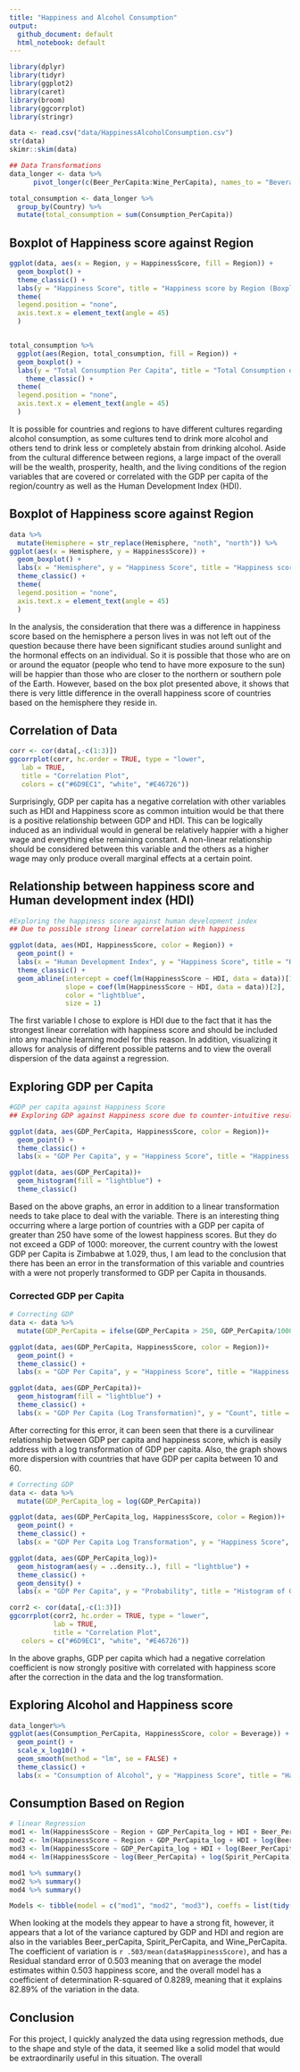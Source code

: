 ```yaml
---
title: "Happiness and Alcohol Consumption"
output:
  github_document: default
  html_notebook: default
---
```


```r
library(dplyr)
library(tidyr)
library(ggplot2)
library(caret)
library(broom)
library(ggcorrplot)
library(stringr)
```


```r
data <- read.csv("data/HappinessAlcoholConsumption.csv")
str(data)
skimr::skim(data)

## Data Transformations
data_longer <- data %>% 
      pivot_longer(c(Beer_PerCapita:Wine_PerCapita), names_to = "Beverage", values_to = "Consumption_PerCapita") 

total_consumption <- data_longer %>%
  group_by(Country) %>%
  mutate(total_consumption = sum(Consumption_PerCapita))
```

## Boxplot of Happiness score against Region 
```r
ggplot(data, aes(x = Region, y = HappinessScore, fill = Region)) +
  geom_boxplot() +
  theme_classic() +
  labs(y = "Happiness Score", title = "Happiness score by Region (Boxplot)") +
  theme(
  legend.position = "none",
  axis.text.x = element_text(angle = 45)
  )


total_consumption %>%
  ggplot(aes(Region, total_consumption, fill = Region)) +
  geom_boxplot() +
  labs(y = "Total Consumption Per Capita", title = "Total Consumption of Alcohol Per Capita by Region") +
    theme_classic() +
  theme(
  legend.position = "none",
  axis.text.x = element_text(angle = 45)
  )
```

It is possible for countries and regions to have different cultures regarding alcohol consumption, as some cultures tend to drink more alcohol and others tend to drink less or completely abstain from drinking alcohol. Aside from the cultural difference between regions, a large impact of the overall will be the wealth, prosperity, health, and the living conditions of the region variables that are covered or correlated with the GDP per capita of the region/country as well as the Human Development Index (HDI).

## Boxplot of Happiness score against Region 
```r
data %>%
  mutate(Hemisphere = str_replace(Hemisphere, "noth", "north")) %>%
ggplot(aes(x = Hemisphere, y = HappinessScore)) +
  geom_boxplot() + 
  labs(x = "Hemisphere", y = "Happiness Score", title = "Happiness score by Hemisphere (Boxplot)") +
  theme_classic() +
  theme(
  legend.position = "none",
  axis.text.x = element_text(angle = 45)
  )
```
In the analysis, the consideration that there was a difference in happiness score based on the hemisphere a person lives in was not left out of the question because there have been significant studies around sunlight and the hormonal effects on an individual. So it is possible that those who are on or around the equator (people who tend to have more exposure to the sun) will be happier than those who are closer to the northern or southern pole of the Earth. However, based on the box plot presented above, it shows that there is very little difference in the overall happiness score of countries based on the hemisphere they reside in.


## Correlation of Data
```r
corr <- cor(data[,-c(1:3)])
ggcorrplot(corr, hc.order = TRUE, type = "lower",
   lab = TRUE,
   title = "Correlation Plot",
   colors = c("#6D9EC1", "white", "#E46726"))
```

Surprisingly, GDP per capita has a negative correlation with other variables such as HDI and Happiness score as common intuition would be that there is a positive relationship between GDP and HDI. This can be logically induced as an individual would in general be relatively happier with a higher wage and everything else remaining constant. A non-linear relationship should be considered between this variable and the others as a higher wage may only produce overall marginal effects at a certain point.


## Relationship between happiness score and Human development index (HDI)
```r
#Exploring the happiness score against human development index
## Due to possible strong linear correlation with happiness

ggplot(data, aes(HDI, HappinessScore, color = Region)) +
  geom_point() +
  labs(x = "Human Development Index", y = "Happiness Score", title = "Happiness Score against Human Development Index") +
  theme_classic() +
  geom_abline(intercept = coef(lm(HappinessScore ~ HDI, data = data))[1], 
              slope = coef(lm(HappinessScore ~ HDI, data = data))[2],
              color = "lightblue",
              size = 1)

```

The first variable I chose to explore is HDI due to the fact that it has the strongest linear correlation with happiness score and should be included into any machine learning model for this reason. In addition, visualizing it allows for analysis of different possible patterns and to view the overall dispersion of the data against a regression.

## Exploring GDP per Capita
```r
#GDP per capita against Happiness Score
## Exploring GDP against Happiness score due to counter-intuitive results

ggplot(data, aes(GDP_PerCapita, HappinessScore, color = Region))+
  geom_point() +
  theme_classic() +
  labs(x = "GDP Per Capita", y = "Happiness Score", title = "Happiness Score against GDP Per Capita", caption = "*Countries with sub 1k (USD) GDP Per Capita are standardized differently")

ggplot(data, aes(GDP_PerCapita))+
  geom_histogram(fill = "lightblue") +
  theme_classic()
```

Based on the above graphs, an error in addition to a linear transformation needs to take place to deal with the variable. There is an interesting thing occurring where a large portion of countries with a GDP per capita of greater than 250 have some of the lowest happiness scores. But they do not exceed a GDP of 1000: moreover, the current country with the lowest GDP per Capita is Zimbabwe at 1.029, thus, I am lead to the conclusion that there has been an error in the transformation of this variable and countries with a were not properly transformed to GDP per Capita in thousands.

### Corrected GDP per Capita
```r
# Correcting GDP
data <- data %>%
  mutate(GDP_PerCapita = ifelse(GDP_PerCapita > 250, GDP_PerCapita/1000, GDP_PerCapita))

ggplot(data, aes(GDP_PerCapita, HappinessScore, color = Region))+
  geom_point() +
  theme_classic() +
  labs(x = "GDP Per Capita", y = "Happiness Score", title = "Happiness Score against GDP Per Capita")

ggplot(data, aes(GDP_PerCapita))+
  geom_histogram(fill = "lightblue") +
  theme_classic() + 
  labs(x = "GDP Per Capita (Log Transformation)", y = "Count", title = "Histogram of GDP Per Capita")
```

After correcting for this error, it can been seen that there is a curvilinear relationship between GDP per capita and happiness score, which is easily address with a log transformation of GDP per capita. Also, the graph shows more dispersion with countries that have GDP per capita between 10 and 60.

```r
# Correcting GDP
data <- data %>%
  mutate(GDP_PerCapita_log = log(GDP_PerCapita))

ggplot(data, aes(GDP_PerCapita_log, HappinessScore, color = Region))+
  geom_point() +
  theme_classic() +
  labs(x = "GDP Per Capita Log Transformation", y = "Happiness Score", title = "Happiness Score against GDP Per Capita (Log Transformation)")

ggplot(data, aes(GDP_PerCapita_log))+
  geom_histogram(aes(y = ..density..), fill = "lightblue") +
  theme_classic() +
  geom_density() +
  labs(x = "GDP Per Capita", y = "Probability", title = "Histogram of GDP Per Capita")

corr2 <- cor(data[,-c(1:3)])
ggcorrplot(corr2, hc.order = TRUE, type = "lower",
           lab = TRUE,
           title = "Correlation Plot",
   colors = c("#6D9EC1", "white", "#E46726"))
```

In the above graphs, GDP per capita which had a negative correlation coefficient is now strongly positive with correlated with happiness score after the correction in the data and the log transformation.   


## Exploring Alcohol and Happiness score
```r
data_longer%>%
ggplot(aes(Consumption_PerCapita, HappinessScore, color = Beverage)) +
  geom_point() +
  scale_x_log10() +
  geom_smooth(method = "lm", se = FALSE) +
  theme_classic() +
  labs(x = "Consumption of Alcohol", y = "Happiness Score", title = "Happiness score against Consumption of Alcohol by Beverage Type")

```

## Consumption Based on Region
```r
# linear Regression
mod1 <- lm(HappinessScore ~ Region + GDP_PerCapita_log + HDI + Beer_PerCapita + Spirit_PerCapita + Wine_PerCapita, data = data)
mod2 <- lm(HappinessScore ~ Region + GDP_PerCapita_log + HDI + log(Beer_PerCapita) + log(Spirit_PerCapita) + log(Wine_PerCapita), data = data)
mod3 <- lm(HappinessScore ~ GDP_PerCapita_log + HDI + log(Beer_PerCapita) + log(Spirit_PerCapita) + log(Wine_PerCapita), data = data)
mod4 <- lm(HappinessScore ~ log(Beer_PerCapita) + log(Spirit_PerCapita) + log(Wine_PerCapita), data = data)

mod1 %>% summary()
mod2 %>% summary()
mod4 %>% summary()

Models <- tibble(model = c("mod1", "mod2", "mod3"), coeffs = list(tidy(mod1), tidy(mod2), tidy(mod3)), modfit = list(glance(mod1), glance(mod2), glance(mod3)))
```
When looking at the models they appear to have a strong fit, however, it appears that a lot of the variance captured by GDP and HDI and region are also in the variables Beer_perCapita, Spirit_PerCapita, and Wine_PerCapita. The coefficient of variation is `r .503/mean(data$HappinessScore)`, and has a Residual standard error of 0.503 meaning that on average the model estimates within 0.503 happiness score, and the overall model has a coefficient of determination R-squared of 0.8289, meaning that it explains 82.89% of the variation in the data.

## Conclusion
For this project, I quickly analyzed the data using regression methods, due to the shape and style of the data, it seemed like a solid model that would be extraordinarily useful in this situation. The overall
